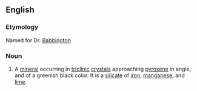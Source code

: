 ==English==

===Etymology===
Named for Dr. [[Babbington]]

===Noun===
#A [[mineral]] occurring in [[triclinic]] [[crystal]]s approaching [[pyroxene]] in angle, and of a greenish black color. It is a [[silicate]] of [[iron]], [[manganese]], and [[lime]].
